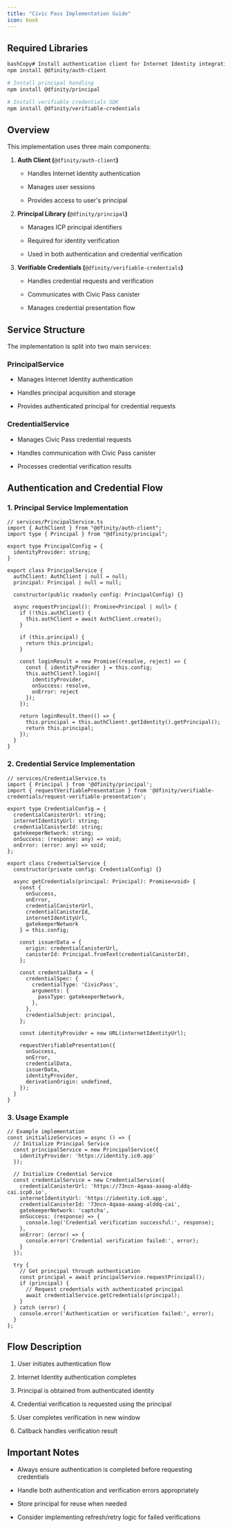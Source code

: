 ```yaml
---
title: "Civic Pass Implementation Guide"
icon: book
---
```


## Required Libraries

```bash
bashCopy# Install authentication client for Internet Identity integration
npm install @dfinity/auth-client

# Install principal handling
npm install @dfinity/principal

# Install verifiable credentials SDK
npm install @dfinity/verifiable-credentials
```

## Overview

This implementation uses three main components:

1. **Auth Client (**`@dfinity/auth-client`**)**

   * Handles Internet Identity authentication

   * Manages user sessions

   * Provides access to user's principal

2. **Principal Library (**`@dfinity/principal`**)**

   * Manages ICP principal identifiers

   * Required for identity verification

   * Used in both authentication and credential verification

3. **Verifiable Credentials (**`@dfinity/verifiable-credentials`**)**

   * Handles credential requests and verification

   * Communicates with Civic Pass canister

   * Manages credential presentation flow

## Service Structure

The implementation is split into two main services:

### PrincipalService

* Manages Internet Identity authentication

* Handles principal acquisition and storage

* Provides authenticated principal for credential requests

### CredentialService

* Manages Civic Pass credential requests

* Handles communication with Civic Pass canister

* Processes credential verification results

## Authentication and Credential Flow

### 1. Principal Service Implementation

```tsx
// services/PrincipalService.ts
import { AuthClient } from "@dfinity/auth-client";
import type { Principal } from "@dfinity/principal";

export type PrincipalConfig = {
  identityProvider: string;
}

export class PrincipalService {
  authClient: AuthClient | null = null;
  principal: Principal | null = null;

  constructor(public readonly config: PrincipalConfig) {}

  async requestPrincipal(): Promise<Principal | null> {
    if (!this.authClient) {
      this.authClient = await AuthClient.create();
    }

    if (this.principal) {
      return this.principal;
    }

    const loginResult = new Promise((resolve, reject) => {
      const { identityProvider } = this.config;
      this.authClient?.login({
        identityProvider,
        onSuccess: resolve,
        onError: reject
      });
    });

    return loginResult.then(() => {
      this.principal = this.authClient!.getIdentity().getPrincipal();
      return this.principal;
    });
  }
}
```

### 2. Credential Service Implementation

```tsx
// services/CredentialService.ts
import { Principal } from '@dfinity/principal';
import { requestVerifiablePresentation } from '@dfinity/verifiable-credentials/request-verifiable-presentation';

export type CredentialConfig = {
  credentialCanisterUrl: string;
  internetIdentityUrl: string;
  credentialCanisterId: string;
  gatekeeperNetwork: string;
  onSuccess: (response: any) => void;
  onError: (error: any) => void;
};

export class CredentialService {
  constructor(private config: CredentialConfig) {}

  async getCredentials(principal: Principal): Promise<void> {
    const {
      onSuccess,
      onError,
      credentialCanisterUrl,
      credentialCanisterId,
      internetIdentityUrl,
      gatekeeperNetwork
    } = this.config;

    const issuerData = {
      origin: credentialCanisterUrl,
      canisterId: Principal.fromText(credentialCanisterId),
    };

    const credentialData = {
      credentialSpec: {
        credentialType: 'CivicPass',
        arguments: {
          passType: gatekeeperNetwork,
        },
      },
      credentialSubject: principal,
    };

    const identityProvider = new URL(internetIdentityUrl);

    requestVerifiablePresentation({
      onSuccess,
      onError,
      credentialData,
      issuerData,
      identityProvider,
      derivationOrigin: undefined,
    });
  }
}
```

### 3. Usage Example

```tsx
// Example implementation
const initializeServices = async () => {
  // Initialize Principal Service
  const principalService = new PrincipalService({
    identityProvider: 'https://identity.ic0.app'
  });

  // Initialize Credential Service
  const credentialService = new CredentialService({
    credentialCanisterUrl: 'https://73ncn-4qaaa-aaaag-alddq-cai.icp0.io',
    internetIdentityUrl: 'https://identity.ic0.app',
    credentialCanisterId: '73ncn-4qaaa-aaaag-alddq-cai',
    gatekeeperNetwork: 'captcha',
    onSuccess: (response) => {
      console.log('Credential verification successful:', response);
    },
    onError: (error) => {
      console.error('Credential verification failed:', error);
    }
  });

  try {
    // Get principal through authentication
    const principal = await principalService.requestPrincipal();
    if (principal) {
      // Request credentials with authenticated principal
      await credentialService.getCredentials(principal);
    }
  } catch (error) {
    console.error('Authentication or verification failed:', error);
  }
};
```

## Flow Description

1. User initiates authentication flow

2. Internet Identity authentication completes

3. Principal is obtained from authenticated identity

4. Credential verification is requested using the principal

5. User completes verification in new window

6. Callback handles verification result

## Important Notes

* Always ensure authentication is completed before requesting credentials

* Handle both authentication and verification errors appropriately

* Store principal for reuse when needed

* Consider implementing refresh/retry logic for failed verifications
